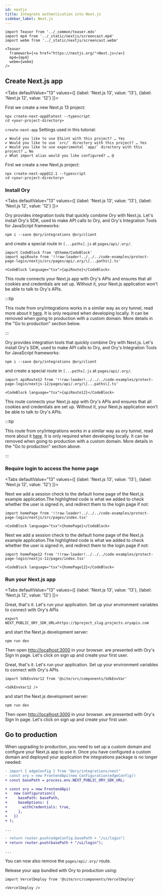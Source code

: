 ```yaml
---
id: nextjs
title: Integrate authentication into Next.js
sidebar_label: Next.js
---
```



```mdx-code-block
import Teaser from '../_common/teaser.mdx'
import mp4 from '../_static/nextjs/screencast.mp4'
import webm from '../_static/nextjs/screencast.webm'

<Teaser
  framework={<a href="https://nextjs.org/">Next.js</a>}
  mp4={mp4}
  webm={webm}
/>
```

## Create Next.js app

<Tabs
  defaultValue="13"
  values={[
    {label: 'Next.js 13', value: '13'},
    {label: 'Next.js 12', value: '12'}
  ]}>
<TabItem value="13">

First we create a new Next.js 13 project:

```shell-session
npx create-next-app@latest --typescript
cd <your-project-directory>
```

`create-next-app` Settings used in this tutorial:

```
✔ Would you like to use ESLint with this project? … Yes
✔ Would you like to use `src/` directory with this project? … Yes
✔ Would you like to use experimental `app/` directory with this project? … No
✔ What import alias would you like configured? … @
```

</TabItem>

<TabItem value="12">

First we create a new Next.js project:

```shell-session
npx create-next-app@12.1 --typescript
cd <your-project-directory>
```

</TabItem>
</Tabs>

### Install Ory

<Tabs
  defaultValue="13"
  values={[
    {label: 'Next.js 13', value: '13'},
    {label: 'Next.js 12', value: '12'}
  ]}>
<TabItem value="13">

Ory provides integration tools that quickly combine Ory with Next.js. Let's install Ory's SDK, used to make API calls to Ory, and
Ory's Integration Tools for JavaScript frameworks:

```shell-session
npm i --save @ory/integrations @ory/client
```

and create a special route in `[...paths].js` at `pages/api/.ory/`.

```mdx-code-block
import CodeBlock from '@theme/CodeBlock'
import apiRoute from '!!raw-loader!../../../code-examples/protect-page-login/nextjs/src/pages/api/.ory/\[...paths\].ts'

<CodeBlock language="tsx">{apiRoute}</CodeBlock>
```

This route connects your Next.js app with Ory's APIs and ensures that all cookies and credentials are set up. Without it, your
Next.js application won't be able to talk to Ory's APIs.

:::tip

This route from ory/integrations works in a similar way as ory tunnel, read more about it
[here](https://www.ory.sh/docs/guides/cli/proxy-and-tunnel). It is only required when developing locally. It can be removed when
going to production with a custom domain. More details in the "Go to production" section below.

:::

</TabItem>

<TabItem value="12">

Ory provides integration tools that quickly combine Ory with Next.js. Let's install Ory's SDK, used to make API calls to Ory, and
Ory's Integration Tools for JavaScript frameworks:

```shell-session
npm i --save @ory/integrations @ory/client
```

and create a special route in `[...paths].js` at `pages/api/.ory/`.

```mdx-code-block
import apiRoute12 from '!!raw-loader!../../../code-examples/protect-page-login/nextjs-12/pages/api/.ory/\[...paths\].ts'

<CodeBlock language="tsx">{apiRoute12}</CodeBlock>
```

This route connects your Next.js app with Ory's APIs and ensures that all cookies and credentials are set up. Without it, your
Next.js application won't be able to talk to Ory's APIs.

:::tip

This route from ory/integrations works in a similar way as ory tunnel, read more about it
[here](https://www.ory.sh/docs/guides/cli/proxy-and-tunnel). It is only required when developing locally. It can be removed when
going to production with a custom domain. More details in the "Go to production" section above.

:::

</TabItem>
</Tabs>

### Require login to access the home page

<Tabs
  defaultValue="13"
  values={[
    {label: 'Next.js 13', value: '13'},
    {label: 'Next.js 12', value: '12'}
  ]}>
<TabItem value="13">

Next we add a session check to the default home page of the Next.js example application.The highlighted code is what we added to
check whether the user is signed in, and redirect them to the login page if not:

```mdx-code-block
import homePage from '!!raw-loader!../../../code-examples/protect-page-login/nextjs/src/pages/index.tsx'

<CodeBlock language="tsx">{homePage}</CodeBlock>
```

</TabItem>
<TabItem value="12">

Next we add a session check to the default home page of the Next.js example application.The highlighted code is what we added to
check whether the user is signed in, and redirect them to the login page if not:

```mdx-code-block
import homePage12 from '!!raw-loader!../../../code-examples/protect-page-login/nextjs-12/pages/index.tsx'

<CodeBlock language="tsx">{homePage12}</CodeBlock>
```

</TabItem>
</Tabs>

### Run your Next.js app

<Tabs
  defaultValue="13"
  values={[
    {label: 'Next.js 13', value: '13'},
    {label: 'Next.js 12', value: '12'}
  ]}>
<TabItem value="13">

Great, that's it. Let's run your application. Set up your environment variables to connect with Ory's APIs

```shell-session
export NEXT_PUBLIC_ORY_SDK_URL=https://$project_slug.projects.oryapis.com
```

and start the Next.js development server:

```shell-session
npm run dev
```

Then open [http://localhost:3000](http://localhost:3000) in your browser. are presented with Ory's Sign In page. Let's click on
sign up and create your first user.

</TabItem>
<TabItem value="12">

Great, that's it. Let's run your application. Set up your environment variables to connect with Ory's APIs

```mdx-code-block
import SdkEnvVar12 from '@site/src/components/SdkEnvVar'

<SdkEnvVar12 />
```

and start the Next.js development server:

```shell-session
npm run dev
```

Then open [http://localhost:3000](http://localhost:3000) in your browser. are presented with Ory's Sign In page. Let's click on
sign up and create your first user.

</TabItem>
</Tabs>

## Go to production

When upgrading to production, you need to set up a custom domain and configure your Next.js app to use it. Once you have
configured a custom domain and deployed your application the integrations package is no longer needed:

```diff
- import { edgeConfig } from "@ory/integrations/next"
- const ory = new FrontendApi(new Configuration(edgeConfig))
+ const basePath = process.env.NEXT_PUBLIC_ORY_SDK_URL;

+ const ory = new FrontendApi(
+   new Configuration({
+     basePath: basePath,
+     baseOptions: {
+       withCredentials: true,
+     },
+   })
+ );

...

- return router.push(edgeConfig.basePath + "/ui/login")
+ return router.push(basePath + "/ui/login");

...
```

You can now also remove the `pages/api/.ory/` route.

Release your app bundled with Ory to production using:

```mdx-code-block
import VercelDeploy from '@site/src/components/VercelDeploy'

<VercelDeploy />
```
